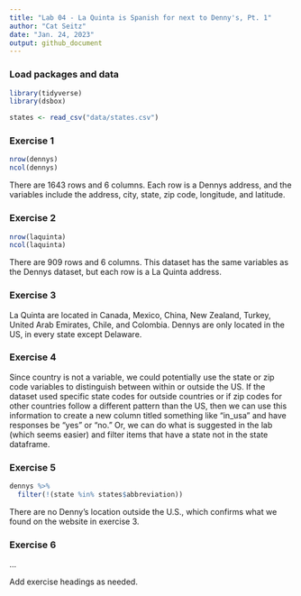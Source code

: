 ```yaml
---
title: "Lab 04 - La Quinta is Spanish for next to Denny's, Pt. 1"
author: "Cat Seitz"
date: "Jan. 24, 2023"
output: github_document
---
```


### Load packages and data

```r
library(tidyverse) 
library(dsbox) 
```

```r
states <- read_csv("data/states.csv")

```

### Exercise 1

```r

nrow(dennys)
ncol(dennys)

```

There are 1643 rows and 6 columns. Each row is a Dennys address, and the variables include the address, city, state, zip code, longitude, and latitude.  

### Exercise 2

```r

nrow(laquinta)
ncol(laquinta)

```

There are 909 rows and 6 columns. This dataset has the same variables as the Dennys dataset, but each row is a La Quinta address. 

### Exercise 3

La Quinta are located in Canada, Mexico, China, New Zealand, Turkey, United Arab Emirates, Chile, and Colombia. Dennys are only located in the US, in every state except Delaware. 

### Exercise 4

Since country is not a variable, we could potentially use the state or zip code variables to distinguish between within or outside the US. If the dataset used specific state codes for outside countries or if zip codes for other countries follow a different pattern than the US, then we can use this information to create a new column titled something like "in_usa" and have responses be "yes" or "no." Or, we can do what is suggested in the lab (which seems easier) and filter items that have a state not in the state dataframe. 

### Exercise 5

```r

dennys %>%
  filter(!(state %in% states$abbreviation))

```

There are no Denny's location outside the U.S., which confirms what we found on the website in exercise 3. 

### Exercise 6

...

 
Add exercise headings as needed.


